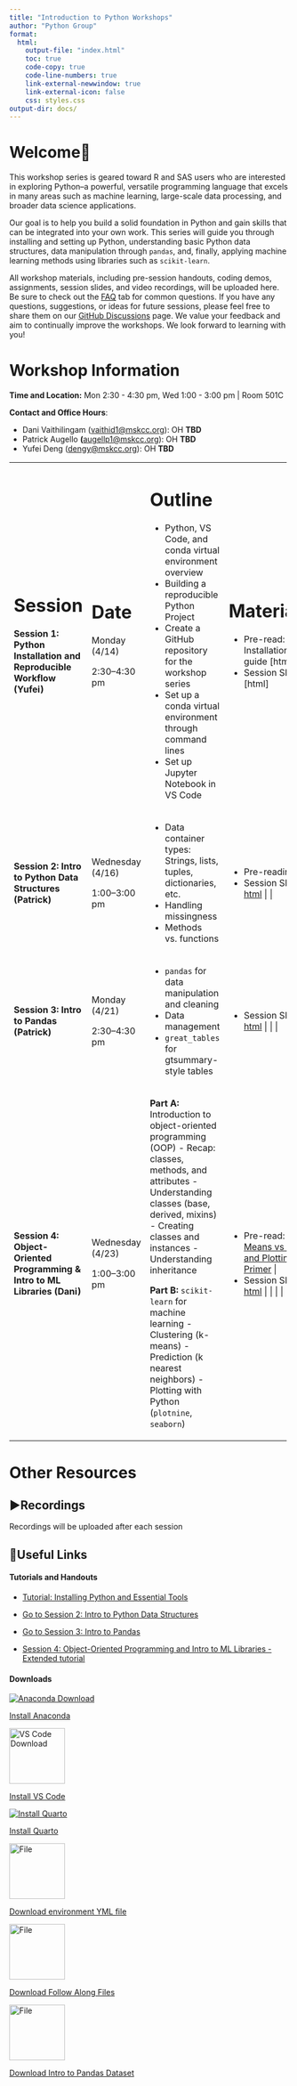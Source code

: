 ```yaml
---
title: "Introduction to Python Workshops"
author: "Python Group"
format: 
  html:
    output-file: "index.html"
    toc: true
    code-copy: true
    code-line-numbers: true
    link-external-newwindow: true
    link-external-icon: false
    css: styles.css
output-dir: docs/
---
```


# Welcome🙌

This workshop series is geared toward R and SAS users who are interested in exploring Python–a powerful, versatile programming language that excels in many areas such as machine learning, large-scale data processing, and broader data science applications.

Our goal is to help you build a solid foundation in Python and gain skills that can be integrated into your own work. This series will guide you through installing and setting up Python, understanding basic Python data structures, data manipulation through `pandas`, and, finally, applying machine learning methods using libraries such as `scikit-learn`.

All workshop materials, including pre-session handouts, coding demos, assignments, session slides, and video recordings, will be uploaded here. Be sure to check out the [FAQ](https://github.mskcc.org/pages/Python-Workshop/Python-Workshop.github.io/FAQ.html) tab for common questions. If you have any questions, suggestions, or ideas for future sessions, please feel free to share them on our [GitHub Discussions](https://github.mskcc.org/Python-Workshop/Python-Workshop.github.io/discussions) page. We value your feedback and aim to continually improve the workshops. We look forward to learning with you!

# Workshop Information

**Time and Location:** Mon 2:30 - 4:30 pm, Wed 1:00 - 3:00 pm \| Room 501C

**Contact and Office Hours**:

-   Dani Vaithilingam ([vaithid1\@mskcc.org](mailto:vaithid1@mskcc.org){.email}): OH **TBD**
-   Patrick Augello **(**[augellp1\@mskcc.org](mailto:augellp1@mskcc.org){.email}): OH **TBD**
-   Yufei Deng ([dengy\@mskcc.org](mailto:dengy@mskcc.org){.email}): OH **TBD**

::: {tbl-colwidths="[25, 15, 38, 50]"}
+---------------------------------------------------------------------------+------------------+----------------------------------------------------------------------+--------------------------------------------------------------+
| Session                                                                   | Date             | Outline                                                              | Materials                                                    |
+===========================================================================+==================+======================================================================+==============================================================+
| **Session 1: Python Installation and Reproducible Workflow (Yufei)**      | Monday (4/14)    | - Python, VS Code, and conda virtual environment overview            | - Pre-read: Installation guide [html]                        |
|                                                                           |                  | - Building a reproducible Python Project                             | - Session Slides [html]                                      |
|                                                                           | 2:30–4:30 pm     | - Create a GitHub repository for the workshop series                 |                                                              |
|                                                                           |                  | - Set up a conda virtual environment through command lines           |                                                              |
|                                                                           |                  | - Set up Jupyter Notebook in VS Code                                 |                                                              |
+---------------------------------------------------------------------------+------------------+----------------------------------------------------------------------+--------------------------------------------------------------+
| **Session 2: Intro to Python Data Structures (Patrick)**                  | Wednesday (4/16) | - Data container types: Strings, lists, tuples, dictionaries, etc.   | - Pre-reading [docx](https://github.mskcc.org/Python-Workshop/Python-Workshop.github.io/blob/main/Downloadable/Python_Prereading_23.docx) |
|                                                                           |                  | - Handling missingness                                               | - Session Slides [html](session2/DataStructuresDemo.html)    |
|                                                                           | 1:00–3:00 pm     | - Methods vs. functions                                              |                                                              |
+---------------------------------------------------------------------------+------------------+----------------------------------------------------------------------+--------------------------------------------------------------+
| **Session 3: Intro to Pandas (Patrick)**                                  | Monday (4/21)    | - `pandas` for data manipulation and cleaning                        | - Session Slides [html](session3/DataStructuresDemo_2.html)    |
|                                                                           |                  | - Data management                                                    |                                                              |
|                                                                           | 2:30–4:30 pm     | - `great_tables` for gtsummary-style tables                          |                                                              |
+---------------------------------------------------------------------------+------------------+----------------------------------------------------------------------+--------------------------------------------------------------+
| **Session 4: Object-Oriented Programming & Intro to ML Libraries (Dani)** | Wednesday (4/23) | **Part A:** Introduction to object-oriented programming (OOP)        | - Pre-read: [K-Means vs KNN and Plotting Primer](session4/sess4preread.html) |
|                                                                           |                  | - Recap: classes, methods, and attributes                            | - Session Slides [html](session4/session4v2_slides.html)     |
|                                                                           | 1:00–3:00 pm     | - Understanding classes (base, derived, mixins)                      |                                                              |
|                                                                           |                  | - Creating classes and instances                                     |                                                              |
|                                                                           |                  | - Understanding inheritance                                          |                                                              |
|                                                                           |                  |                                                                      |                                                              |
|                                                                           |                  | **Part B:** `scikit-learn` for machine learning                      |                                                              |
|                                                                           |                  | - Clustering (k-means)                                               |                                                              |
|                                                                           |                  | - Prediction (k nearest neighbors)                                   |                                                              |
|                                                                           |                  | - Plotting with Python (`plotnine`, `seaborn`)                       |                                                              |
+---------------------------------------------------------------------------+------------------+----------------------------------------------------------------------+--------------------------------------------------------------+

:::


# Other Resources

## ▶️Recordings

Recordings will be uploaded after each session

## 🔗Useful Links

#### **Tutorials and Handouts**

-   <a href="session1/session1.html">Tutorial: Installing Python and Essential Tools</a>

-   <a href="session2/DataStructuresDemo.html">Go to Session 2: Intro to Python Data Structures </a>

-   <a href="session3/DataStructuresDemo_2.html">Go to Session 3: Intro to Pandas </a>

-   <a href="session4/session4v2_webpage.html">Session 4: Object-Oriented Programming and Intro to ML Libraries - Extended tutorial</a>

#### **Downloads**

<a href="https://www.anaconda.com/download/success" class="link-block"> <img src="icons/anaconda_secondary_logo.svg" alt="Anaconda Download"/>

<p>Install Anaconda</p>

</a><a href="https://code.visualstudio.com/" class = "link-block"> <img src="icons/VScode.png" alt="VS Code Download" width="100"/>

<p>Install VS Code</p>

</a><a href="https://quarto.org/docs/get-started/" class="link-block"> <img src="icons/quarto.png" alt="Install Quarto"/>

<p>Install Quarto</p>

</a>

<a href="https://github.mskcc.org/Python-Workshop/Python-Workshop.github.io/tree/main/Downloadable/environment.yml" class="link-block"> <img src="icons/yaml.png" alt="File" width="100"/>

<p>Download environment YML file</p>

</a><a href="https://github.mskcc.org/Python-Workshop/Python-Workshop.github.io/tree/main/FollowAlong" class="link-block"> <img src="icons/code.png" alt="File" width="100"/>

<p>Download Follow Along Files</p>

</a>

<a href="https://www.kaggle.com/datasets/erdemtaha/cancer-data" class="link-block"> <img src="icons/code.png" alt="File" width="100"/>

<p>Download Intro to Pandas Dataset</p>

</a>